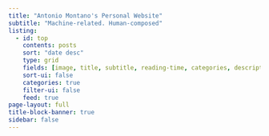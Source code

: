 ```yaml
---
title: "Antonio Montano's Personal Website"
subtitle: "Machine-related. Human-composed"
listing:
  - id: top
    contents: posts
    sort: "date desc"
    type: grid
    fields: [image, title, subtitle, reading-time, categories, description, author, date]
    sort-ui: false
    categories: true
    filter-ui: false
    feed: true
page-layout: full
title-block-banner: true
sidebar: false 
---
```


<h2><span id="app"></span></h2>

<script>
  var app = document.getElementById('app');

  var typewriter = new Typewriter(app, {
    loop: false,
    delay: 75,
    cursor: '|',
  });

  typewriter
    .typeString('Welcome! ')
    .pauseFor(1000)
    .changeDeleteSpeed(5)
    .typeString('Here, you\'ll find a variety of short (and not so short) <span style="color: #FF00FF;">articles</span> on <span style="color: #27ae60;">topics</span> I thought might interest others. You can explore different categories using the menu on the side.')
    .pauseFor(1000)
    .deleteChars(172)
    .typeString('Check also the <span style="color: #FF00FF;">services</span> I offer as a <span style="color: #27ae60;">consultant</span> for all types of businesses, including startups, SMBs, and large enterprises. You can find the detailed list of services on the <em>Services</em> page accessible from the menu at the top.')
    .pauseFor(1000)
    .deleteChars(235)
    .typeString('Enjoy!')
    .start();
</script>

::: {#top}
:::

<div class="sharethis-inline-follow-buttons"></div>
